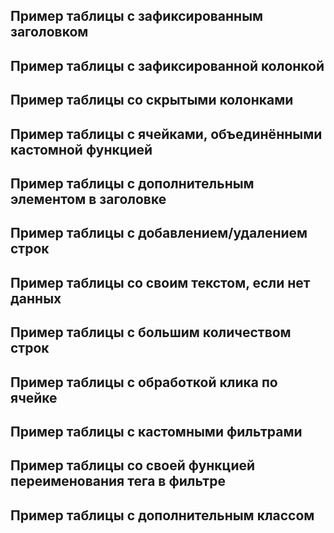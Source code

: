 
## Пример таблицы с зафиксированным заголовком

<TableUseWithStickyHeader />

## Пример таблицы с зафиксированной колонкой

<TableUseWithStickyColumn />

## Пример таблицы со скрытыми колонками

<TableUseWithHiddenColumn />

## Пример таблицы с ячейками, объединёнными кастомной функцией

<TableUseWithMergedByCustomCallbackCells />

## Пример таблицы с дополнительным элементом в заголовке

<TableUseWithIcon />

## Пример таблицы с добавлением/удалением строк

<TableUseWithRowActions />

## Пример таблицы со своим текстом, если нет данных

<TableUseWithCustomRowsPlaceholder />

## Пример таблицы с большим количеством строк

<TableUseWithBigData />

## Пример таблицы с обработкой клика по ячейке

<TableUseWithHandleCellClickExample />

## Пример таблицы с кастомными фильтрами

<TableUseWithCustomFilters />

## Пример таблицы со своей функцией переименования тега в фильтре

<TableUseWithCustomTagLabelFunction />

## Пример таблицы с дополнительным классом

<TableUseWithGetAdditionalClassName />
